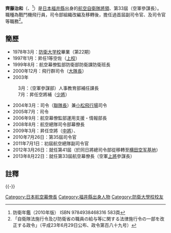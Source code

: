 {{Infobox officeholder
| name  = 齊藤 治和
| original_name = 
| native_name_lang = 
| image =JASDF General Harukazu Saitoh 齊藤治和空将 (USAF Photo 121203-F-ZI558-001 International Honor Roll inductees group).jpg
| imagesize = 
| caption =齊藤治和空將（[[上將|上將]]），日本航空幕僚長任內，2014年
| country = {{JPN}}
|office = {{flagicon image|Flag of Chief of Staff of the Air Self Defense Force (Japan).svg}}日本第33任{{Link-ja|航空幕僚長|航空幕僚長}}
|term_start = 2013年8月22日
|term_end =  2015年12月1日
|1blankname    = {{nowrap|[[防衛大臣|防衛大臣]]}}
|1namedata     = [[小野寺五典|小野寺五典]]<br>[[江渡聰德|江渡聰德]]<br>[[中谷元|中谷元]]
|predecessor  = {{link-ja|片岡晴彦|片岡晴彦}}
|successor    =[[杉山良行|杉山良行]]
|birth_date = {{birth date and age|1956|1|2}}
|birth_place = {{JPN}}[[福井縣|福井縣]][[丹生郡|丹生郡]][[清水町_(福井縣)|清水町]]<br>（現[[福井市|福井市]]）
|native_place = 
|parents = 
|relatives = 
|spouse = 
|awards=
|occupation=[[防衛大学校|防衛大学校]]訓練部指導教官（1985-1988）
|party =
|alma_mater   = [[防衛大学校|防衛大学校]]<br>[[美國空軍大學|美國空軍大學]]<br>{{link-ja|航空自衛隊幹部学校|航空自衛隊幹部学校}}
|website      =
| allegiance= 
| serviceyears              = 1978年3月-2015年12月
| rank= [[File:JASDF_General_insignia_(b).svg|17px]] [[上將|空將（上將）]]
| branch      = {{Air force|Japan|name=日本航空自衛隊}}
| unit                      = {{plainlist |
*{{link-ja|第5航空團|第5航空団}}第202飛行隊（1981-1985）
*{{link-ja|第6航空團|第6航空団}}第303飛行隊（1989-1991）
*{{link-ja|航空幕僚監部|航空幕僚監部}}防衛部（1991-1993、1997-2000）
*{{link-ja|第7航空團|第7航空団}}第305飛行隊（1994-1996）}}
| commands={{plainlist |
*{{link-ja|第7航空團|第7航空団}}防衛班長（1993-1994）
*{{link-ja|第7航空團|第7航空団}}第305飛行隊長（1994-1996）
*{{link-ja|航空幕僚監部|航空幕僚監部}}防衛部防衛課防衛班長（1999-2000）
*{{link-ja|第2航空團|第2航空団}}飛行群司令（2000-2003）
*航空幕僚監部人事教育部補任課長（2003-2004）
*{{link-ja|第6航空團|第6航空団}}司令（2004-2005）
*[[小松基地|小松基地]]司令（2004-2005）
*{{link-ja|航空救難團|航空救難団}}司令（2005-2006）
*航空幕僚監部運用支援·情報部長（2006-2008）
*{{link-ja|航空總隊|航空総隊}}司令部幕僚長（2008-2009）
*[[統合幕僚監部|統合幕僚監部]]運用部長（2009-2010）
*{{link-ja|北部航空方面隊|北部航空方面隊}}司令官（2010-2011）
*{{link-ja|航空總隊|航空総隊}}副司令官（2011-2012）
*{{link-ja|航空總隊司令官|航空総隊司令官}}（2012-2013）}}
| battles= 
}}
'''齊藤治和'''（{{lang|ja|さいとう　はるかず}}、{{bd|1956年|1月2日|||Saitou Harukazu}}<ref>防衛年鑑（2010年版） ISBN 9784938468316 583頁</ref>）是[[日本|日本]][[福井縣|福井縣]]出身的[[航空自衛隊|航空自衛隊]][[將領|將領]]、第33屆{{Link-ja|航空幕僚長|航空幕僚長}}（空軍參謀長）。職種為戰鬥機飛行員，{{tsl|ja|航空総隊|航空總隊}}司令部組織改編及移轉後，擔任過首屆副司令官、及司令官等職務<ref>「自衛隊法施行令及び防衛省の職員の給与等に関する法律施行令の一部を改正する政令」（平成23年6月29日公布、政令第百八十九号）</ref>。

== 簡歷 ==
* 1978年3月：[[防衛大学校|防衛大学校]]畢業（第22期）
* 1997年1月：昇任1等空佐（[[上校|上校]]）
* 1999年8月：航空幕僚監部防衛部防衛課防衛班長
* 2000年12月：{{tsl|ja|第2航空団|第2航空團}}飛行群司令（[[大隊_(軍事航空)|大隊長]]）
* 2003年
:3月：{{tsl|ja|航空幕僚監部|航空幕僚監部}}（空軍參謀部）人事教育部補任課長
:7月：昇任空將補（[[少將|少將]]）
* 2004年3月：{{tsl|ja|第6航空団|第6航空團}}司令（[[聯隊_(軍事航空)|聯隊長]]）兼[[小松飛行場|小松飛行場]]司令
* 2005年7月：{{tsl|ja|航空救難団|航空救難團}}司令
* 2006年9月：航空幕僚監部運用支援・情報部長
* 2008年8月：航空總隊司令部幕僚長
* 2009年3月：昇任空將（[[中將|中將]]）、{{tsl|ja|統合幕僚監部の人物一覧|統合幕僚監部人物列表|統合幕僚監部運用部長}}
* 2010年7月26日：第35屆{{tsl|ja|北部航空方面隊|北部航空方面隊}}司令官
* 2011年7月1日：初屆航空總隊副司令官
* 2012年3月26日：就任第41屆{{tsl|ja|航空総隊司令官|航空總隊司令官}}（於同日將總司令部從{{tsl|ja|府中基地|府中基地}}移轉至[[横田空军基地|横田空军基地]]）
* 2013年8月22日：就任第33屆航空幕僚長（空軍[[上將|上將]]參謀長）

==註釋==
{{reflist}}
{{-}}
{{Chief of Staff JASDF|第33代：2013年 - 2015年}}

{{DEFAULTSORT:Saito Harukazu}}
[[Category:日本航空幕僚長|Category:日本航空幕僚長]]
[[Category:福井縣出身人物|Category:福井縣出身人物]]
[[Category:防衛大學校校友|Category:防衛大學校校友]]